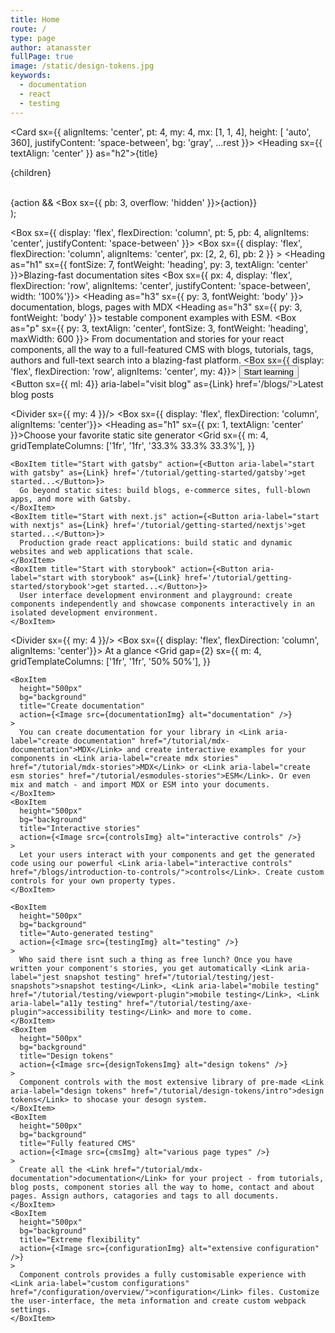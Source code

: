 ```yaml
---
title: Home
route: /
type: page
author: atanasster
fullPage: true
image: /static/design-tokens.jpg
keywords:
  - documentation
  - react
  - testing
---
```



  <Card sx={{  alignItems: 'center', pt: 4, my: 4, mx: [1, 1, 4], height: [ 'auto', 360], justifyContent: 'space-between', bg: 'gray', ...rest }}>
    <Box>
      <Heading sx={{ textAlign: 'center' }} as="h2">{title}</Heading>
      <p>{children}</p>
    </Box>  
    {action && <Box sx={{ pb: 3, overflow: 'hidden' }}>{action}</Box>}
  </Card>  
);

<Box sx={{ display: 'flex', flexDirection: 'column', pt: 5, pb: 4, alignItems: 'center', justifyContent: 'space-between' }}>
  <Box sx={{ display: 'flex', flexDirection: 'column', alignItems: 'center',  px: [2, 2, 6], pb: 2 }} >
    <Heading as="h1" sx={{ fontSize: 7, fontWeight: 'heading', py: 3, textAlign: 'center' }}>Blazing-fast documentation sites</Heading>
    <Box sx={{ px: 4, display: 'flex', flexDirection: 'row', alignItems: 'center', justifyContent: 'space-between', width: '100%'}}>
      <Heading  as="h3" sx={{ py: 3, fontWeight: 'body' }}>
        documentation, blogs, pages with <Link aria-label="create mdx stories" href="/tutorial/mdx-stories">MDX</Link>
      </Heading>
      <Heading  as="h3" sx={{ py: 3, fontWeight: 'body' }}>
        testable component examples with <Link aria-label="create esm stories" href="/tutorial/esmodules-stories">ESM</Link>.
      </Heading>
    </Box>
    <Box as="p" sx={{ py: 3, textAlign: 'center', fontSize: 3, fontWeight: 'heading', maxWidth: 600 }}>
      From <Link aria-label="create documents" href="/tutorial/reference/document">documentation</Link> and <Link aria-label="create stories" href="/tutorial/reference/story">stories</Link> for your react components, all the way to a full-featured CMS with blogs, tutorials, tags, authors and full-text search into a blazing-fast platform.
    </Box>
  </Box>
  <Box sx={{ display: 'flex', flexDirection: 'row', alignItems: 'center', my: 4}}>
    <Button variant="rimary" aria-label="visit tutorial" as={Link} href='/tutorial/'>Start learning</Button>
    <Button sx={{ ml: 4}} aria-label="visit blog" as={Link} href='/blogs/'>Latest blog posts</Button>
  </Box>  
</Box>  


<Divider sx={{ my: 4 }}/>
<Box sx={{ display: 'flex', flexDirection: 'column', alignItems: 'center'}}>
  <Heading as="h1" sx={{ px: 1, textAlign: 'center' }}>Choose your favorite <Link aria-label="gatsby vs nextjs vs storybook" href="/blogs/gatsby-vs-nextjs-vs-storybook">static site generator</Link></Heading>
  <Grid
    sx={{
      m: 4,
      gridTemplateColumns: ['1fr', '1fr', '33.3% 33.3% 33.3%'],
    }}
  >
    <BoxItem title="Start with gatsby" action={<Button aria-label="start with gatsby" as={Link} href='/tutorial/getting-started/gatsby'>get started...</Button>}>
      Go beyond static sites: build blogs, e-commerce sites, full-blown apps, and more with Gatsby.
    </BoxItem>
    <BoxItem title="Start with next.js" action={<Button aria-label="start with nextjs" as={Link} href='/tutorial/getting-started/nextjs'>get started...</Button>}>
      Production grade react applications: build static and dynamic websites and web applications that scale.
    </BoxItem>
    <BoxItem title="Start with storybook" action={<Button aria-label="start with storybook" as={Link} href='/tutorial/getting-started/storybook'>get started...</Button>}>
      User interface development environment and playground: create components independently and showcase components interactively in an isolated development environment.
    </BoxItem>
  </Grid>
</Box>  

<Divider sx={{ my: 4 }}/>
<Box sx={{ display: 'flex', flexDirection: 'column', alignItems: 'center'}}>
  <Heading as="h1">At a glance</Heading>
  <Grid
    gap={2}
    sx={{
      m: 4,
      gridTemplateColumns: ['1fr', '1fr', '50% 50%'],
    }}
  >
    <BoxItem
      height="500px"
      bg="background"
      title="Create documentation"
      action={<Image src={documentationImg} alt="documentation" />}
    >
      You can create documentation for your library in <Link aria-label="create documentation" href="/tutorial/mdx-documentation">MDX</Link> and create interactive examples for your components in <Link aria-label="create mdx stories" href="/tutorial/mdx-stories">MDX</Link> or <Link aria-label="create esm stories" href="/tutorial/esmodules-stories">ESM</Link>. Or even mix and match - and import MDX or ESM into your documents. 
    </BoxItem>
    <BoxItem
      height="500px"
      bg="background"
      title="Interactive stories"
      action={<Image src={controlsImg} alt="interactive controls" />}
    >
      Let your users interact with your components and get the generated code using our powerful <Link aria-label="interactive controls" href="/blogs/introduction-to-controls/">controls</Link>. Create custom controls for your own property types.
    </BoxItem>
    
    <BoxItem
      height="500px"
      bg="background"
      title="Auto-generated testing"
      action={<Image src={testingImg} alt="testing" />}
    >
      Who said there isnt such a thing as free lunch? Once you have written your component's stories, you get automatically <Link aria-label="jest snapshot testing" href="/tutorial/testing/jest-snapshots">snapshot testing</Link>, <Link aria-label="mobile testing" href="/tutorial/testing/viewport-plugin">mobile testing</Link>, <Link aria-label="a11y testing" href="/tutorial/testing/axe-plugin">accessibility testing</Link> and more to come.
    </BoxItem>
    <BoxItem
      height="500px"
      bg="background"
      title="Design tokens"
      action={<Image src={designTokensImg} alt="design tokens" />}
    >
      Component controls with the most extensive library of pre-made <Link aria-label="design tokens" href="/tutorial/design-tokens/intro">design tokens</Link> to shocase your desogn system.      
    </BoxItem>
    <BoxItem
      height="500px"
      bg="background"
      title="Fully featured CMS"
      action={<Image src={cmsImg} alt="various page types" />}
    >
      Create all the <Link href="/tutorial/mdx-documentation">documentation</Link> for your project - from tutorials, blog posts, component stories all the way to home, contact and about pages. Assign authors, catagories and tags to all documents.
    </BoxItem>
    <BoxItem
      height="500px"
      bg="background"
      title="Extreme flexibility"
      action={<Image src={configurationImg} alt="extensive configuration" />}
    >
      Component controls provides a fully customisable experience with <Link aria-label="custom configurations" href="/configuration/overview/">configuration</Link> files. Customize the user-interface, the meta information and create custom webpack settings.      
    </BoxItem>
  </Grid>
</Box>  